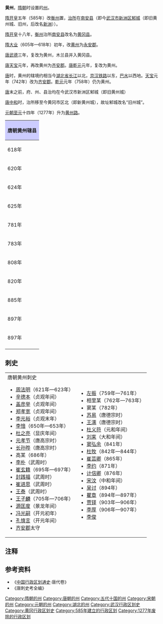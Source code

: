 '''黄州'''，[[隋朝|隋朝]]时设置的[[州|州]]。

[[隋朝|隋]][[开皇|开皇]]五年（585年）改[[衡州|衡州]]置，[[治所|治所]]在[[南安县_(南齐)|南安县]]（即今[[武汉市|武汉市]][[新洲区|新洲区]][[邾城|邾城]]（即旧黄州城、旧州，后改名[[新洲|新洲]]））。

[[隋朝|隋]][[开皇|开皇]]十八年，[[衡州|衡州]]治所[[南安县|南安县]]改名为[[黄冈县|黄冈县]]。

[[隋朝|隋]][[大业_(年号)|大业]]（605年—618年）初年，改[[黄州(隋朝)|黄州]]为[[永安郡_(隋朝)|永安郡]]。

[[唐朝|唐]][[武德_(唐朝)|武德]]三年，复改为黄州，木兰县并入黄冈县。

[[唐朝|唐]][[天宝_(唐朝)|天宝]]元年，再改黄州为[[齐安郡|齐安郡]]。[[唐朝|唐]][[乾元(年号)|乾元]]元年，复改为黄州。

[[唐朝|唐]]时，黄州的辖境约相当今[[湖北省|湖北省]][[长江|长江]]以北，[[京汉铁路|京汉铁路]]以东，[[巴水|巴水]]以西地。[[天宝_(唐朝)|天宝]]元年（742年）改为[[齐安郡_(唐朝)|齐安郡]]。[[乾元_(唐朝)|乾元]]元年（758年）仍为黄州。

[[唐朝|唐]]末之前，府、州、县治均在今武汉市新洲区邾城（即旧黄州城）

[[唐朝|唐]][[中和_(唐朝)|中和]]时，治所移至今黄冈市区北（即新黄州城），故址邾城改名“旧州城”。

[[元朝|元朝]][[至元_(忽必烈)|至元]]十四年（1277年）升为[[黄州路|黄州路]]。

{| align=center class="wikitable" style="width:600px; text-align:center"
|-
!colspan="2" style="background:#ccccff"|'''唐朝黄州辖县'''
|-
|618年||[[黄冈县|黄冈县]]、[[黄陂县|黄陂县]]、[[木兰县|木兰县]]、[[麻城县|麻城县]]
|-
|620年||[[黄冈县|黄冈县]]（新设[[堡城县|堡城县]]<ref>今[[湖北省|湖北省]][[武汉市|武汉市]][[新洲区|新洲区]][[阳逻街道|阳逻街道]]</ref>，[[黄陂县|黄陂县]]改属[[南司州|南司州]]，[[麻城县|麻城县]]改属[[亭州|亭州]]，废除[[木兰县|木兰县]]）
|-
|624年||[[黄冈县|黄冈县]]（[[黄陂县|黄陂县]]来属，废除[[堡城县|堡城县]]）
|-
|625年||[[黄冈县|黄冈县]]、[[黄陂县|黄陂县]]（[[麻城县|麻城县]]来属）
|-
|781年||[[黄冈县|黄冈县]]、[[黄陂县|黄陂县]]、[[麻城县|麻城县]]（[[汉阳县|汉阳县]]<ref>今[[湖北省|湖北省]][[武汉市|武汉市]][[汉阳区|汉阳区]][[翠微街道|翠微街道]]</ref>、[[汊川县|汊川县]]<ref>今[[湖北省|湖北省]][[汉川市|汉川市]][[马口镇|马口镇]]</ref>来属）
|-
|783年||[[黄冈县|黄冈县]]、[[黄陂县|黄陂县]]、[[麻城县|麻城县]]（[[汉阳县|汉阳县]]、[[汊川县|汊川县]]改属[[沔州|沔州]]）
|-
|808年||[[黄冈县|黄冈县]]、[[黄陂县|黄陂县]]（废除[[麻城县|麻城县]]）
|-
|820年||[[黄冈县|黄冈县]]、[[黄陂县|黄陂县]]（重设[[麻城县|麻城县]]）
|-
|885年||[[黄冈县|黄冈县]]<ref>改治今[[湖北省|湖北省]][[黄冈市|黄冈市]][[黄州区|黄州区]]</ref>、[[黄陂县|黄陂县]]、[[麻城县|麻城县]]
|-
|897年||[[黄冈县|黄冈县]]、[[黄陂县|黄陂县]]、[[麻城县|麻城县]]（[[武昌县|武昌县]]来属）
|-
|897年||[[黄冈县|黄冈县]]、[[黄陂县|黄陂县]]、[[麻城县|麻城县]]（[[武昌县|武昌县]]改属[[鄂州|鄂州]]）
|-
|}

== 刺史 ==
{|
|valign=top|
;唐朝黄州刺史
*[[周法明|周法明]]（621年—623年）
*[[辛德本|辛德本]]（贞观年间）
*[[盖彦举|盖彦举]]（贞观年间）
*[[郑孝宽|郑孝宽]]（贞观年间）
*[[李元裕|李元裕]]（贞观末年）
*[[李愔|李愔]]（650年—653年）
*[[杜之亮|杜之亮]]（显庆年间）
*[[元孝节|元孝节]]（唐高宗时）
*[[长孙晔|长孙晔]]（唐高宗时）
*高某（686年）
*[[李朴|李朴]]（武周时）
*[[崔玄籍|崔玄籍]]（695年—697年）
*[[封践福|封践福]]（武周时）
*[[崔进思|崔进思]]（武周时）
*[[王泰|王泰]]（武周时）
*[[王子麟|王子麟]]（705年—706年）
*[[源匡度|源匡度]]（景龙年间）
*[[冯光嗣|冯光嗣]]（开元初年）
*[[孔慎言|孔慎言]]（开元年间）
*[[齐安郡|齐安郡]]太守
|valign=top|
*[[左振|左振]]（759年—761年）
*相里某（762年—763年）
*窦某（782年）
*[[苏易|苏易]]（唐德宗时）
*[[王濡|王濡]]（唐德宗时）
*[[杜义符|杜义符]]（元和年间）
*[[刘宷|刘宷]]（大和年间）
*[[窦弘余|窦弘余]]（841年）
*[[杜牧|杜牧]]（842年—844年）
*[[崔芸卿|崔芸卿]]（865年）
*[[李约|李约]]（871年）
*[[计信卿|计信卿]]（876年）
*[[宋汶|宋汶]]（中和年间）
*[[吴讨|吴讨]]（894年）
*[[瞿章|瞿章]]（894年—897年）
*[[贾铎|贾铎]]（903年—906年）
*[[李厚|李厚]]（906年—907年）
*[[李俊|李俊]]
|}

== 注释 ==
{{reflist}}

== 参考资料 ==
*《[[中国行政区划通史|中国行政区划通史]]·唐代卷》
*《唐刺史考全编》

{{唐朝行政区划|nocat}}
{{五代行政区划|nocat}}
{{十国行政区划|nocat}}
{{北宋行政区划|nocat}}
{{南宋行政区划|nocat}}

{{DEFAULTSORT:H}}
[[Category:隋朝的州|Category:隋朝的州]]
[[Category:唐朝的州|Category:唐朝的州]]
[[Category:五代十国的州|Category:五代十国的州]]
[[Category:宋朝的州|Category:宋朝的州]]
[[Category:元朝的州|Category:元朝的州]]
[[Category:湖北的州|Category:湖北的州]]
[[Category:武汉行政区划史|Category:武汉行政区划史]]
[[Category:黄冈行政区划史|Category:黄冈行政区划史]]
[[Category:585年建立的行政区划|Category:585年建立的行政区划]]
[[Category:1277年废除的行政区划|Category:1277年废除的行政区划]]